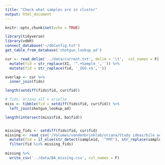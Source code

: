 ```yaml
---
title: "Check what samples are in cluster"
output: html_document
---
```


```r
knitr::opts_chunk$set(echo = TRUE)
```

```r
library(tidyverse)
library(vdbR)
connect_database('~/dbConfig.txt')
get_table_from_database('shotgun_lookup_ad')
```

```r
cur <- read_delim('../data/current.txt', delim = '\t',  col_names = F) %>% 
  mutate(fid = str_replace(X1, '^.+Sample_','')) %>% 
  mutate(fid = str_replace(fid, '_IGO.+$',''))

overlap <- cur %>% 
  inner_join(fids)

length(setdiff(fids$fid, cur$fid))

# fids: oriana all + arielle
miss <- tibble(fid = setdiff(fids$fid, cur$fid)) %>% 
  left_join(shotgun_lookup_ad)

length(intersect(miss$fid, ba$fid))


missing_fids <- setdiff(fids$fid, cur$fid)
missing <- read_csv('/Volumes/vandenbrinklab/oriana/Study ideas/bile_acids/final_datasets/all_BAs_conc.csv') %>% 
  mutate(fid = if_else(str_detect(sampleid, '^FMT'), str_replace(sampleid, '\\.', '_'), sampleid)) %>% 
  filter(fid %in% missing_fids)
  
missing %>% 
  write_csv('../data/BA_missing.csv', col_names = F)

```


